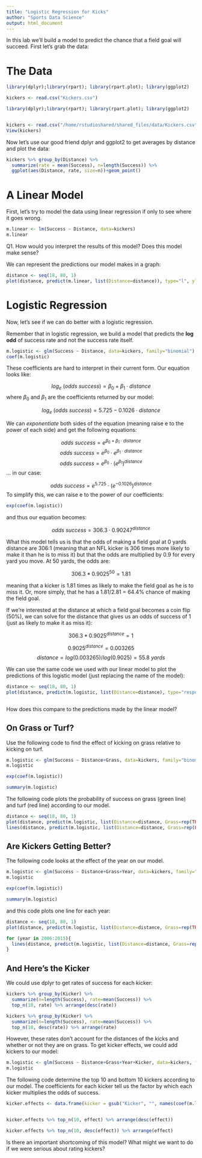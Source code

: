 ```yaml
---
title: "Logistic Regression for Kicks"
author: "Sports Data Science"
output: html_document
---
```


In this lab we'll build a model to predict the chance that a field goal will succeed.  First let's grab the data:

# The Data 

```r
library(dplyr);library(rpart); library(rpart.plot); library(ggplot2)

kickers <- read.csv("Kickers.csv")
```

```r
library(dplyr);library(rpart); library(rpart.plot); library(ggplot2)


kickers <- read.csv("/home/rstudioshared/shared_files/data/Kickers.csv")
View(kickers)
```

Now let's use our good friend dplyr and ggplot2 to get averages by distance and plot the data:

```r
kickers %>% group_by(Distance) %>% 
  summarize(rate = mean(Success), n=length(Success)) %>% 
  ggplot(aes(Distance, rate, size=n))+geom_point()
```

# A Linear Model

First, let's try to model the data using linear regression if only to see where it goes wrong.

```r
m.linear <- lm(Success ~ Distance, data=kickers)
m.linear
```

Q1. How would you interpret the results of this model?  Does this model make sense?

We can represent the predictions our model makes in a graph:

```r
distance <- seq(18, 80, 1)
plot(distance, predict(m.linear, list(Distance=distance)), type="l", ylab="Predicted Success Rate")

```

# Logistic Regression

Now, let's see if we can do better with a logistic regression.

Remember that in logistic regression, we build a model that predicts the **log odd** of success rate and not the success rate itself.

```r
m.logistic <- glm(Success ~ Distance, data=kickers, family="binomial")
coef(m.logistic)
```

These coefficients are hard to interpret in their current form.  Our equation looks like:

$$log_e\ (odds\ success) = \beta_0 + \beta_1 \cdot distance$$
where $\beta_0$ and $\beta_1$ are the coefficients returned by our model:

$$log_e\ (odds\ success) = 5.725 - 0.1026 \cdot distance$$

We can *exponentiate* both sides of the equation (meaning raise e to the power of each side) and get the following equations:

$$odds\ success = e^{\beta_0 + \beta_1 \cdot distance}$$
$$odds\ success = e^{\beta_0} \cdot e^{\beta_1 \cdot distance}$$
$$odds\ success = e^{\beta_0} \cdot (e^{\beta_1})^{distance}$$
... in our case:

$$odds\ success = e^{5.725} \cdot (e^{-0.1026})^{distance}$$
To simplify this, we can raise e to the power of our coefficients:

```r
exp(coef(m.logistic))
```

and thus our equation becomes:

$$odds\ success = 306.3 \cdot 0.90247^{distance}$$

What this model tells us is that the odds of making a field goal at 0 yards distance are 306:1 (meaning that an NFL kicker is 306 times more likely to make it than he is to miss it) but that the odds are multiplied by 0.9 for every yard you move.  At 50 yards, the odds are:

$$306.3 * 0.9025^{50} = 1.81$$

meaning that a kicker is 1.81 times as likely to make the field goal as he is to miss it.  Or, more simply, that he has a 1.81/2.81 = 64.4% chance of making the field goal.

If we're interested at the distance at which a field goal becomes a coin flip (50%), we can solve for the distance that gives us an odds of success of 1 (just as likely to make it as miss it):


$$306.3 * 0.9025^{distance} = 1$$

$$0.9025^{distance} = 0.003265$$
$$distance = log(0.003265)/log(0.9025) = 55.8\ yards$$

We can use the same code we used with our linear model to plot the predictions of this logistic model (just replacing the name of the model):

```r
distance <- seq(18, 80, 1)
plot(distance, predict(m.logistic, list(Distance=distance), type="response"), type="l", ylab="Predicted Success Rate")



```

How does this compare to the predictions made by the linear model?

## On Grass or Turf?

Use the following code to find the effect of kicking on grass relative to kicking on turf.

```r
m.logistic <- glm(Success ~ Distance+Grass, data=kickers, family="binomial")
m.logistic

exp(coef(m.logistic))

summary(m.logistic)
```

The following code plots the probability of success on grass (green line) and turf (red line) according to our model.

```r
distance <- seq(18, 80, 1)
plot(distance, predict(m.logistic, list(Distance=distance, Grass=rep(TRUE, 63)), type="response"), type="l", ylab="Predicted Success Rate", col="darkgreen")
lines(distance, predict(m.logistic, list(Distance=distance, Grass=rep(FALSE, 63)), type="response"), type="l", ylab="Predicted Success Rate", col="red")
```

## Are Kickers Getting Better?

The following code looks at the effect of the year on our model.

```r
m.logistic <- glm(Success ~ Distance+Grass+Year, data=kickers, family="binomial")
m.logistic

exp(coef(m.logistic))

summary(m.logistic)
```

and this code plots one line for each year:

```r
distance <- seq(18, 80, 1)
plot(distance, predict(m.logistic, list(Distance=distance, Grass=rep(TRUE, 63), Year=rep(2005,63)), type="response"), type="l", ylab="Predicted Success Rate")

for (year in 2006:2015){
  lines(distance, predict(m.logistic, list(Distance=distance, Grass=rep(TRUE, 63), Year=rep(year,63)), type="response"), type="l", ylab="Predicted Success Rate")
}
```

## And Here's the Kicker

We could use dplyr to get rates of success for each kicker:

```r
kickers %>% group_by(Kicker) %>% 
  summarize(n=length(Success), rate=mean(Success)) %>%
  top_n(10, rate) %>% arrange(desc(rate))

kickers %>% group_by(Kicker) %>% 
  summarize(n=length(Success), rate=mean(Success)) %>%
  top_n(10, desc(rate)) %>% arrange(rate)

```

However, these rates don't account for the distances of the kicks and whether or not they are on grass.  To get kicker effects, we could add kickers to our model:


```r
m.logistic <- glm(Success ~ Distance+Grass+Year+Kicker, data=kickers, family="binomial")
m.logistic
```

The following code determine the top 10 and bottom 10 kickers according to our model.  The coefficients for each kicker tell us the factor by which each kicker multiplies the odds of success.  

```r
kicker.effects <- data.frame(kicker = gsub("Kicker", "", names(coef(m.logistic))[-c(1:4)]), effect = exp(coef(m.logistic))[-c(1:4)])


kicker.effects %>% top_n(10, effect) %>% arrange(desc(effect))

kicker.effects %>% top_n(10, desc(effect)) %>% arrange(effect)
```

Is there an important shortcoming of this model?  What might we want to do if we were serious about rating kickers?